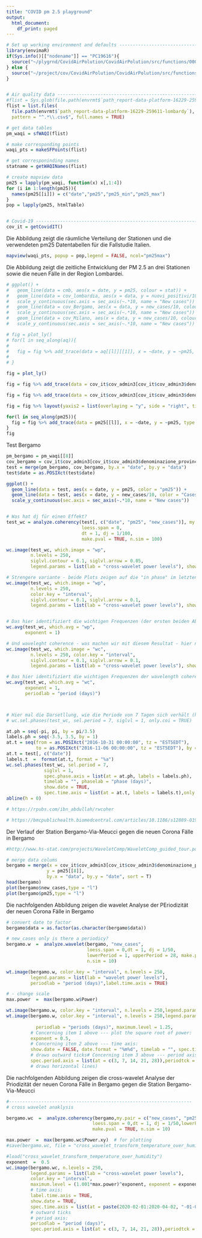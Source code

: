```yaml
---
title: "COVID pm 2.5 playground"
output:
  html_document:
    df_print: paged
---
```


```r
# Set up working environment and defaults --------------------------------------
library(envimaR)
if(Sys.info()[["nodename"]] == "PC19616"){
  source("~/plygrnd/CovidAirPolution/CovidAirPolution/src/functions/000_setupm25[[8]]p.R")
} else {
  source("~/project/cov/CovidAirPolution/CovidAirPolution/src/functions/000_setup.R")  
}


# Air quality data -------------------------------------------------------------
#flist = Sys.glob(file.path(envrmt$`path_report-data-platform-16229-259611-lombardy`,"*.csv"))
flist = list.files(
  file.path(envrmt$`path_report-data-platform-16229-259611-lombardy`), 
  pattern = "^.*\\.csv$", full.names = TRUE)

# get data tables
pm_waqi = sfWAQI(flist)

# make corresponding points
waqi_pts = makeSFPoints(flist)

# get corresponinding names
statname = getWAQINames(flist)

# create mapview data
pm25 = lapply(pm_waqi, function(x) x[,1:4])
for (i in 1:length(pm25)){
  names(pm25[[i]]) = c("date","pm25","pm25_min","pm25_max")
}
pop = lapply(pm25, htmlTable)


# Covid-19 ---------------------------------------------------------------------
cov_it = getCovidIT()
```


Die Abbildung zeigt die räumliche Verteilung der Stationen und die verwendeten pm25 Datentabellen für die Fallstudie Italien.
```r
mapview(waqi_pts, popup = pop,legend = FALSE, ncol="pm25max")
```

Die Abbildung zeigt die zeitliche Entwicklung der PM 2.5 an drei Stationen sowie die neuen Fälle in der Region Lombardei.
```r
# ggplot() + 
#   geom_line(data = cmb, aes(x = date, y = pm25, colour = stat)) + 
#   geom_line(data = cov_lombardia, aes(x = data, y = nuovi_positivi/10)) + 
#   scale_y_continuous(sec.axis = sec_axis(~.*10, name = "New cases")) +
#   geom_line(data = cov_Bergamo, aes(x = data, y = new_cases/10, colour = "Covid Bergamo")) + 
#   scale_y_continuous(sec.axis = sec_axis(~.*10, name = "New cases")) +
#   geom_line(data = cov_Milano, aes(x = data, y = new_cases/10, colour = "Covid Milano")) + 
#   scale_y_continuous(sec.axis = sec_axis(~.*10, name = "New cases"))

# fig = plot_ly() 
# for(l in seq_along(aq)){
#   
#   fig = fig %>% add_trace(data = aq[[l]][[1]], x = ~date, y = ~pm25, type = 'scatter', name = paste("pm 2.5", names(aq[1])), mode = 'lines+markers')
#   
# }

fig = plot_ly() 

fig = fig %>% add_trace(data = cov_it$cov_admin3[cov_it$cov_admin3$denominazione_provincia == "Bergamo",], x = ~data, y = ~new_cases, yaxis = "y2", name = "New cases Bergamo", line=list(color ="red", width = 5, dash = 'dot') ,mode = 'lines+markers')

fig = fig %>% add_trace(data = cov_it$cov_admin3[cov_it$cov_admin3$denominazione_provincia == "Milano",], x = ~data, y = ~new_cases, yaxis = "y2", name = "New cases Milano", line = list(color = 'rgb(205, 12, 24)', width = 4, dash = 'dot'),mode = 'lines+markers')

fig = fig %>% layout(yaxis2 = list(overlaying = "y", side = "right", title = "new cases"))

for(l in seq_along(pm25)){
  fig = fig %>% add_trace(data = pm25[[l]], x = ~date, y = ~pm25, type = 'scatter', name = paste("pm 2.5", statname[l]), mode = 'lines+markers')
}
fig
```


Test Bergamo
```r
pm_bergamo = pm_waqi[[8]]
cov_bergamo = cov_it$cov_admin3[cov_it$cov_admin3$denominazione_provincia == "Bergamo",]
test = merge(pm_bergamo, cov_bergamo, by.x = "date", by.y = "data")
test$date = as.POSIXct(test$date)

ggplot() + 
  geom_line(data = test, aes(x = date, y = pm25, color = "pm25")) + 
  geom_line(data = test, aes(x = date, y = new_cases/10, color = "Cases")) + 
  scale_y_continuous(sec.axis = sec_axis(~.*10, name = "New cases"))


# Was hat dj für einen Effekt?
test_wc = analyze.coherency(test[, c("date", "pm25", "new_cases")], my.pair = c("pm25", "new_cases"), 
                            loess.span = 0,
                            dt = 1, dj = 1/100,
                            make.pval = TRUE, n.sim = 100)

wc.image(test_wc, which.image = "wp", 
         n.levels = 250, 
         siglvl.contour = 0.1, siglvl.arrow = 0.05,  
         legend.params = list(lab = "cross-wavelet power levels"), show.date = TRUE)

# Strengere variante - beide Plots zeigen auf die "in phase" im letzten Drittel der Zeitreihe?
wc.image(test_wc, which.image = "wp", 
         n.levels = 250, 
         color.key = "interval", 
         siglvl.contour = 0.1, siglvl.arrow = 0.1, 
         legend.params = list(lab = "cross-wavelet power levels"), show.date = TRUE)


# Das hier identifiziert die wichtigen Frequenzen (der ersten beiden Abbildungen)
wc.avg(test_wc, which.avg = "wp",
       exponent = 1)

# Und waveleght coherence - was machen wir mit diesem Resultat - hier nur dort wo beide signifikant - hier ist der 15. März (siehe ggplot) wahrscheinlich das Dominante.
wc.image(test_wc, which.image = "wc", 
         n.levels = 250, color.key = "interval", 
         siglvl.contour = 0.1, siglvl.arrow = 0.1, 
         legend.params = list(lab = "cross-wavelet power levels"), show.date = TRUE)

# Das hier identifiziert die wichtigen Frequenzen der wavelength coherence
wc.avg(test_wc, which.avg = "wc",
       exponent = 1,
       periodlab = "period (days)")



# Hier mal die Darsetllung, wie die Periode von 7 Tagen sich verhält (hoffe, die 3.5 sind richtig...)
# wc.sel.phases(test_wc, sel.period = 7, siglvl = 1, only.coi = TRUE)

at.ph = seq(-pi, pi, by = pi/3.5)
labels.ph = seq(-3.5, 3.5, by = 1)
at.t = seq(from = as.POSIXct("2016-10-31 00:00:00", tz = "EST5EDT"),
           to = as.POSIXct("2016-11-06 00:00:00", tz = "EST5EDT"), by = "days")
at.t = test[, c("date")]
labels.t  =  format(at.t, format = "%a")
wc.sel.phases(test_wc, sel.period = 7, 
              siglvl = 1, 
              spec.phase.axis = list(at = at.ph, labels = labels.ph), 
              timelab = "", phaselab = "phase (days)",
              show.date = TRUE,  
              spec.time.axis = list(at = at.t, labels = labels.t),only.coi = TRUE)
abline(h = 0)

# https://rpubs.com/ibn_abdullah/rwcoher

# https://bmcpublichealth.biomedcentral.com/articles/10.1186/s12889-019-7607-2

```

Der Verlauf der Station Bergamo-Via-Meucci gegen die neuen Corona Fälle in Bergamo

```r

#http://www.hs-stat.com/projects/WaveletComp/WaveletComp_guided_tour.pdf

# merge data colums
bergamo = merge(x = cov_it$cov_admin3[cov_it$cov_admin3$denominazione_provincia == "Bergamo", ], 
               y = pm25[[8]], 
               by.x = "data", by.y = "date", sort = T)
head(bergamo)
plot(bergamo$new_cases,type = "l")
plot(bergamo$pm25,type = "l")
```


Die nachfolgenden Abbildung zeigen die wavelet Analyse der PEriodizität der neuen Corona Fälle in Bergamo

```r
# convert date to factor
bergamo$data = as.factor(as.character(bergamo$data))

# new_cases only is there a periodicy?
bergamo.w  =  analyze.wavelet(bergamo, "new_cases",
                              loess.span = 0,dt = 1, dj = 1/50,
                              lowerPeriod = 1, upperPeriod = 28, make.pval = TRUE, 
                              n.sim = 10)

wt.image(bergamo.w, color.key = "interval", n.levels = 250,
         legend.params = list(lab = "wavelet power levels"),
         periodlab = "period (days)",label.time.axis = TRUE)

# - change scale 
max.power  =  max(bergamo.w$Power)

wt.image(bergamo.w, color.key = "interval", n.levels = 250,legend.params = list(lab = "wavelet power levels"),periodlab = "period (days)",maximum.level = 1.001*max.power,show.date = TRUE, date.format = "%F", timelab = "")
wt.image(bergamo.w, color.key = "interval", n.levels = 250,legend.params = list(lab = "wavelet power levels",
                                                                           label.digits = 2),
           periodlab = "periods (days)", maximum.level = 1.25, 
         # Concerning item 1 above --- plot the square root of power:
         exponent = 0.5,
         # Concerning item 2 above --- time axis:
         show.date = FALSE, date.format = "%m%d", timelab = "", spec.time.axis = list(at = c(paste(2005:2014, "-01-01", sep = "")),labels = c(2005:2014)),timetcl = -0.5,  
         # draws outward ticks# Concerning item 3 above --- period axis:
         spec.period.axis = list(at = c(3, 7, 14, 21, 28)),periodtck = 1, periodtcl = NULL  )
         # draws horizontal lines)

```


Die nachfolgenden Abbildung zeigen die cross-wavelet Analyse der Priodizität der neuen Corona Fälle in Bergamo gegen die Station Bergamo-Via-Meucci 

```r

#--------------------------------------------------------------------
# cross wavelet anaklysis

bergamo.wc  =  analyze.coherency(bergamo,my.pair = c("new_cases", "pm25"),
                                loess.span = 0,dt = 1, dj = 1/50,lowerPeriod = 1, upperPeriod = 28,
                                make.pval = TRUE, n.sim = 10)

max.power  =  max(bergamo.wc$Power.xy)  # for plotting
#save(bergamo.wc, file = "cross_wavelet_transform_temperature_over_humidity")

#load("cross_wavelet_transform_temperature_over_humidity")
exponent  =  0.5
wc.image(bergamo.wc, n.levels = 250,
         legend.params = list(lab = "cross-wavelet power levels"),
         color.key = "interval",
         maximum.level = (1.001*max.power)^exponent, exponent = exponent,
         # time axis:
         label.time.axis = TRUE, 
         show.date = TRUE,
         spec.time.axis = list(at = paste(2020-02-01:2020-04-02, "-01-01", sep = ""),labels = 2020-02:2020-04),timetcl = -0.5, 
         # outward ticks
         # period axis:
         periodlab = "period (days)",
         spec.period.axis = list(at = c(3, 7, 14, 21, 28)),periodtck = 1, periodtcl = NULL)

```

